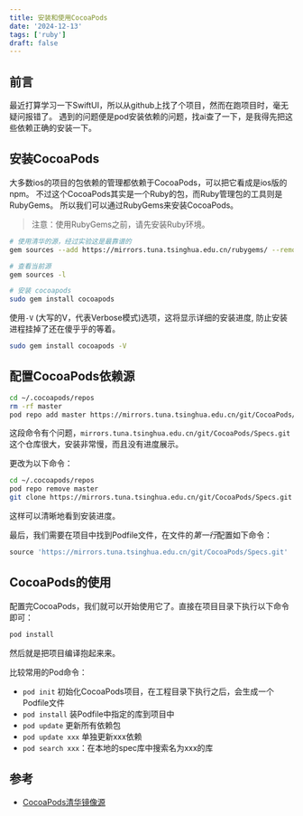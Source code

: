 ```yaml
---
title: 安装和使用CocoaPods
date: '2024-12-13'
tags: ['ruby']
draft: false
---
```


## 前言

最近打算学习一下SwiftUI，所以从github上找了个项目，然而在跑项目时，毫无疑问报错了。
遇到的问题便是pod安装依赖的问题，找ai查了一下，是我得先把这些依赖正确的安装一下。

## 安装CocoaPods

大多数ios的项目的包依赖的管理都依赖于CocoaPods，可以把它看成是ios版的npm。
不过这个CocoaPods其实是一个Ruby的包，而Ruby管理包的工具则是RubyGems。
所以我们可以通过RubyGems来安装CocoaPods。

> 注意：使用RubyGems之前，请先安装Ruby环境。

```bash
# 使用清华的源，经过实验这是最靠谱的
gem sources --add https://mirrors.tuna.tsinghua.edu.cn/rubygems/ --remove https://rubygems.org/

# 查看当前源
gem sources -l

# 安装 cocoapods
sudo gem install cocoapods
```

使用`-V` (大写的V，代表Verbose模式)选项，这将显示详细的安装进度, 防止安装进程挂掉了还在傻乎乎的等着。

```bash
sudo gem install cocoapods -V
```

## 配置CocoaPods依赖源

```bash
cd ~/.cocoapods/repos 
rm -rf master
pod repo add master https://mirrors.tuna.tsinghua.edu.cn/git/CocoaPods/Specs.git
```

这段命令有个问题，`mirrors.tuna.tsinghua.edu.cn/git/CocoaPods/Specs.git`这个仓库很大，安装非常慢，而且没有进度展示。

更改为以下命令：  
```bash
cd ~/.cocoapods/repos 
pod repo remove master
git clone https://mirrors.tuna.tsinghua.edu.cn/git/CocoaPods/Specs.git master
```
这样可以清晰地看到安装进度。

最后，我们需要在项目中找到Podfile文件，在文件的*第一行*配置如下命令：
```ruby
source 'https://mirrors.tuna.tsinghua.edu.cn/git/CocoaPods/Specs.git'
```

## CocoaPods的使用

配置完CocoaPods，我们就可以开始使用它了。直接在项目目录下执行以下命令即可：
```bash
pod install
```
然后就是把项目编译抱起来来。

比较常用的Pod命令：

- `pod init` 初始化CocoaPods项目，在工程目录下执行之后，会生成一个Podfile文件
- `pod install` 装Podfile中指定的库到项目中
- `pod update`  更新所有依赖包
- `pod update xxx`  单独更新xxx依赖
- `pod search xxx`：在本地的spec库中搜索名为xxx的库


## 参考

- [CocoaPods清华镜像源](https://mirrors.tuna.tsinghua.edu.cn/help/CocoaPods/)